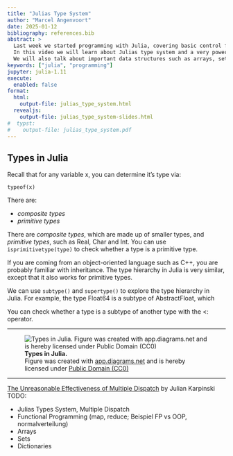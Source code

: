 ```yaml
---
title: "Julias Type System"
author: "Marcel Angenvoort"
date: 2025-01-12
bibliography: references.bib
abstract: >
  Last week we started programming with Julia, covering basic control flow, functions and strings. 
  In this video we will learn about Julias type system and a very powerful mechanism called "multiple dispatch".
  We will also talk about important data structures such as arrays, sets and dictionaries.
keywords: ["julia", "programming"]
jupyter: julia-1.11
execute:
  enabled: false
format: 
  html: 
    output-file: julias_type_system.html
  revealjs:
    output-file: julias_type_system-slides.html
#  typst:
#    output-file: julias_type_system.pdf
---
```




Types in Julia
--------------

Recall that for any variable x, you can determine it's type via:
``` .julia
typeof(x)
``` 

There are:

-  _composite types_
-  _primitive types_

There are _composite types_, which are made up of smaller types, and _primitive types_, such as Real, Char and Int. You can use `isprimitivetype(type)`
to check whether a type is a primitive type. 

If you are coming from an object-oriented language such as C++, you are probably familiar with inheritance. 
The type hierarchy in Julia is very similar, except that it also works for primitive types.



We can use `subtype()` and `supertype()` to explore the type hierarchy in Julia.
For example, the type Float64 is a subtype of AbstractFloat, which 


You can check whether a type is a subtype of another type with the <: operator.

---

![**Types in Julia.**  
Figure was created with [app.diagrams.net](https://app.diagrams.net/) and is hereby licensed under [Public Domain (CC0)](https://creativecommons.org/publicdomain/zero/1.0/)](images/Types_in_Julia-drawio.svg){.svg-image}


---


[The Unreasonable Effectiveness of Multiple Dispatch](https://www.youtube.com/live/kc9HwsxE1OY?si=BzU6ya8KSfWBK2Qx) by Julian Karpinski
TODO:

- Julias Types System, Multiple Dispatch
- Functional Programming (map, reduce; Beispiel FP vs OOP, normalverteilung)
- Arrays
- Sets
- Dictionaries




